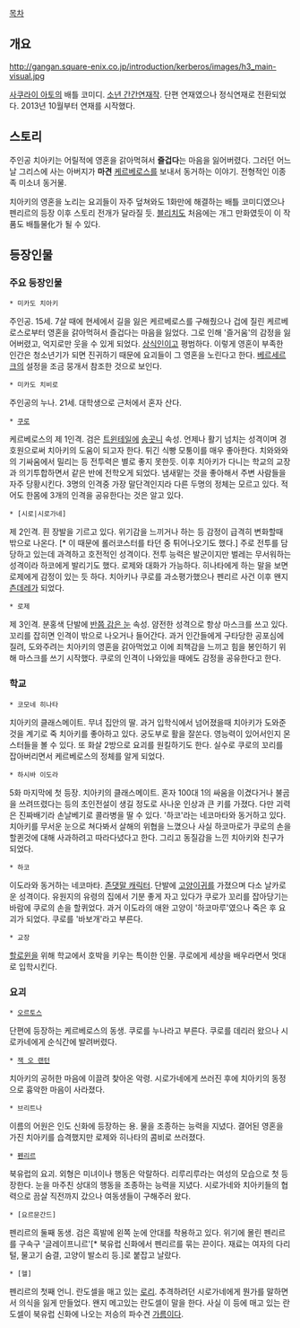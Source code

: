 [[목차]]

== 개요 ==
http://gangan.square-enix.co.jp/introduction/kerberos/images/h3_main-visual.jpg

[[사쿠라이 아토]]의 배틀 코미디. [[소년 간간]]연재작.
단편 연재였으나 정식연재로 전환되었다. 2013년 10월부터 연재를 시작했다.

== 스토리 ==
주인공 치아키는 어릴적에 영혼을 갉아먹혀서 '''즐겁다'''는 마음을 잃어버렸다. 그러던 어느날 그리스에 사는 아버지가 '''마견''' [[케르베로스]]를 보내서 동거하는 이야기. 전형적인 이종족 미소녀 동거물.

치아키의 영혼을 노리는 요괴들이 자주 덮쳐와도 1화만에 해결하는 배틀 코미디였으나 펜리르의 등장 이후 스토리 전개가 달라질 듯. [[블리치]]도 처음에는 개그 만화였듯이 이 작품도 배틀물化가 될 수 있다. 

== 등장인물 ==
=== 주요 등장인물 ===
 * 미카도 치아키 
주인공. 15세. 7살 때에 현세에서 길을 잃은 케르베로스를 구해줬으나 겁에 질린 케르베로스로부터 영혼을 갉아먹혀서 즐겁다는 마음을 잃었다. 그로 인해 '즐거움'의 감정을 잃어버렸고, 억지로만 웃을 수 있게 되었다. [[상식인]]이고 평범하다. 이렇게 영혼이 부족한 인간은 청소년기가 되면 진귀하기 때문에 요괴들이 그 영혼을 노린다고 한다. [[베르세르크]]의 설정을 조금 뭉개서 참조한 것으로 보인다.

 * 미카도 치비로
주인공의 누나. 21세. 대학생으로 근처에서 혼자 산다.

 * [[쿠로]]
케르베로스의 제 1인격. 검은 [[트윈테일]]에 [[송곳니]] 속성. 언제나 활기 넘치는 성격이며 경호원으로써 치아키의 도움이 되고자 한다. 튀긴 식빵 모퉁이를 매우 좋아한다. 치와와와의 기싸움에서 밀리는 등 전투력은 별로 좋지 못한듯. 이후 치아키가 다니는 학교의 교장과 의기투합하면서 같은 반에 전학오게 되었다. 냄새맡는 것을 좋아해서 주변 사람들을 자주 당황시킨다. 3명의 인격중 가장 말단격인지라 다른 두명의 정체는 모르고 있다. 적어도 한몸에 3개의 인격을 공유한다는 것은 알고 있다.

 * [시로|시로가네]
제 2인격. 흰 장발을 기르고 있다. 위기감을 느끼거나 하는 등 감정이 급격히 변화할때 밖으로 나온다. [* 이 때문에 롤러코스터를 타던 중 튀어나오기도 했다.] 주로 전투를 담당하고 있는데 과격하고 호전적인 성격이다. 전투 능력은 발군이지만 벌레는 무서워하는 성격이라 하코에게 발리기도 했다. 로제와 대화가 가능하다. 히나타에게 하는 말을 보면 로제에게 감정이 있는 듯 하다. 치아키나 쿠로를 과소평가했으나 펜리르 사건 이후 왠지 [[츤데레]]가 되었다.

 * 로제
제 3인격. 분홍색 단발에 [[반쯤 감은 눈]] 속성. 얌전한 성격으로 항상 마스크를 쓰고 있다. 꼬리를 잡히면 인격이 밖으로 나오거나 들어간다. 과거 인간들에게 구타당한 공포심에 질려,  도와주려는 치아키의 영혼을 갉아먹었고 이에 죄책감을 느끼고 힘을 봉인하기 위해 마스크를 쓰기 시작했다. 쿠로의 인격이 나와있을 때에도 감정을 공유한다고 한다. 

=== 학교 ===
 * 코모네 히나타
치아키의 클래스메이트. 무녀 집안의 딸. 과거 입학식에서 넘어졌을때 치아키가 도와준것을 계기로 죽 치아키를 좋아하고 있다. 궁도부로 활을 잘쏜다. 영능력이 있어서인지 몬스터들을 볼 수 있다. 또 화살 2방으로 요괴를 원킬하기도 한다. 실수로 쿠로의 꼬리를 잡아버리면서 케르베로스의 정체를 알게 되었다.

 * 하시바 이도라
5화 마지막에 첫 등장. 치아키의 클래스메이트. 혼자 100대 1의 싸움을 이겼다거나 불곰을 쓰려뜨렸다는 등의 초인전설이 생길 정도로 사나운 인상과 큰 키를 가졌다. 다만 괴력은 진짜배기라 손날베기로 콜라병을 딸 수 있다. '하코'라는 네코마타와 동거하고 있다. 치아키를 무서운 눈으로 쳐다봐서 살해의 위협을 느꼈으나 사실 하코마로가 쿠로의 손을 할퀸것에 대해 사과하려고 따라다녔다고 한다. 그리고 동질감을 느낀 치아키와 친구가 되었다.  

 * 하코
이도라와 동거하는 네코마타. [[존댓말 캐릭터]]. 단발에 [[고양이귀]]를 가졌으며 다소 날카로운 성격이다. 유원지의 유령의 집에서 기분 좋게 자고 있다가 쿠로가 꼬리를 잡아당기는 바람에 쿠로의 손을 할퀴었다. 과거 이도라의 애완 고양이 '하코마루'였으나 죽은 후 요괴가 되었다. 쿠로를 '바보개'라고 부른다.

 * 교장
[[할로윈]]을 위해 학교에서 호박을 키우는 특이한 인물. 쿠로에게 세상을 배우라면서 멋대로 입학시킨다.

=== 요괴 ===
 * [[오르토스]]
단편에 등장하는 케르베로스의 동생. 쿠로를 누나라고 부른다. 쿠로를 데리러 왔으나 시로카네에게 순식간에 발려버렸다.

 * [[잭 오 랜턴]]
치아키의 공허한 마음에 이끌려 찾아온 악령. 시로가네에게 쓰러진 후에 치아키의 동정으로 흉악한 마음이 사라졌다.

 * 브리트나
이름의 어원은 인도 신화에 등장하는 용. 물을 조종하는 능력을 지녔다. 결어된 영혼을 가진 치아키를 습격했지만 로제와 히나타의 콤비로 쓰러졌다.

 * [[펜리르]]
북유럽의 요괴. 외형은 미녀이나 행동은 악랄하다. 리루리루라는 여성의 모습으로 첫 등장한다. 눈을 마주친 상대의 행동을 조종하는 능력을 지녔다. 시로가네와 치아키들의 협력으로 끔살 직전까지 갔으나 여동생들이 구해주러 왔다.

 * [요르문간드]
펜리르의 둘째 동생. 검은 흑발에 왼쪽 눈에 안대를 착용하고 있다. 위기에 몰린 펜리르를 구속구 '글레이프니르'[* 북유럽 신화에서 펜리르를 묶는 끈이다. 재료는 여자의 다리털, 물고기 숨결, 고양이 발소리 등.]로 붙잡고 날랐다.

 * [헬]
펜리르의 첫째 언니. 란도셀을 매고 있는 [[로리]]. 추격하려던 시로가네에게 뭔가를 말하면서 의식을 잃게 만들었다. 왠지 메고있는 란도셀이 말을 한다. 사실 이 등에 매고 있는 란도셀이 북유럽 신화에 나오는 저승의 파수견 [[가름]]이다.

